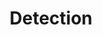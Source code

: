 ---
title: 'Detection'
description: 'Detections represent bounding box, segmentation, or classification results'
---